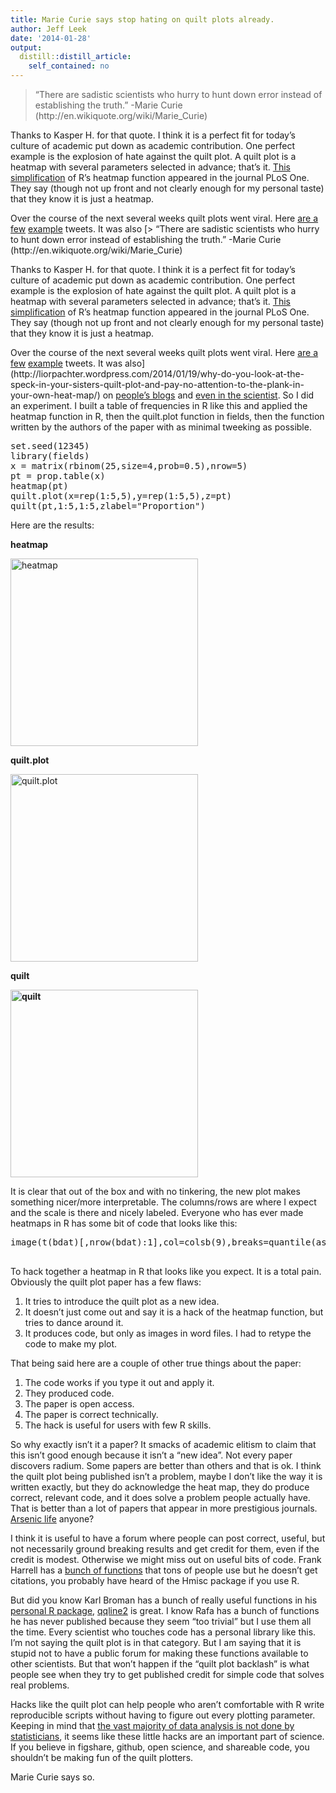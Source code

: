 ```yaml
---
title: Marie Curie says stop hating on quilt plots already.
author: Jeff Leek
date: '2014-01-28'
output:
  distill::distill_article:
    self_contained: no
---
```


> "There are sadistic scientists who hurry to hunt down error instead of establishing the truth." -Marie Curie (http://en.wikiquote.org/wiki/Marie_Curie)

Thanks to Kasper H. for that quote. I think it is a perfect fit for today's culture of academic put down as academic contribution. One perfect example is the explosion of hate against the quilt plot. A quilt plot is a heatmap with several parameters selected in advance; that's it. [This simplification](http://www.plosone.org/article/info%3Adoi%2F10.1371%2Fjournal.pone.0085047) of R's heatmap function appeared in the journal PLoS One. They say (though not up front and not clearly enough for my personal taste) that they know it is just a heatmap.

Over the course of the next several weeks quilt plots went viral. Here [are a](https://twitter.com/EvolOdonata/status/427657216154664960) [few](https://twitter.com/BioMickWatson/status/426780957279281152) [example](https://twitter.com/rvimieiro/status/423418772368547840) tweets. It was also [> "There are sadistic scientists who hurry to hunt down error instead of establishing the truth." -Marie Curie (http://en.wikiquote.org/wiki/Marie_Curie)

Thanks to Kasper H. for that quote. I think it is a perfect fit for today's culture of academic put down as academic contribution. One perfect example is the explosion of hate against the quilt plot. A quilt plot is a heatmap with several parameters selected in advance; that's it. [This simplification](http://www.plosone.org/article/info%3Adoi%2F10.1371%2Fjournal.pone.0085047) of R's heatmap function appeared in the journal PLoS One. They say (though not up front and not clearly enough for my personal taste) that they know it is just a heatmap.

Over the course of the next several weeks quilt plots went viral. Here [are a](https://twitter.com/EvolOdonata/status/427657216154664960) [few](https://twitter.com/BioMickWatson/status/426780957279281152) [example](https://twitter.com/rvimieiro/status/423418772368547840) tweets. It was also](http://liorpachter.wordpress.com/2014/01/19/why-do-you-look-at-the-speck-in-your-sisters-quilt-plot-and-pay-no-attention-to-the-plank-in-your-own-heat-map/) on [people's blogs](http://eagereyes.org/series/peer-review/1-quilt-plots) and [even in the scientist](http://www.the-scientist.com/?articles.view/articleNo/38919/title/Not-So-New-/). So I did an experiment. I built a table of frequencies in R like this and applied the heatmap function in R, then the quilt.plot function in fields, then the function written by the authors of the paper with as minimal tweeking as possible.

<pre class="brush: r; title: ; notranslate" title="">set.seed(12345)
library(fields)
x = matrix(rbinom(25,size=4,prob=0.5),nrow=5)
pt = prop.table(x)
heatmap(pt)
quilt.plot(x=rep(1:5,5),y=rep(1:5,5),z=pt)
quilt(pt,1:5,1:5,zlabel="Proportion")
</pre>

Here are the results:

**heatmap**

<a href="http://simplystatistics.org/2014/01/28/marie-curie-says-stop-hating-on-quilt-plots-already/heatmap/" rel="attachment wp-att-2588"><img class="alignnone size-medium wp-image-2588" alt="heatmap" src="http://simplystatistics.org/wp-content/uploads/2014/01/heatmap-300x300.png" width="300" height="300" srcset="http://simplystatistics.org/wp-content/uploads/2014/01/heatmap-150x150.png 150w, http://simplystatistics.org/wp-content/uploads/2014/01/heatmap-300x300.png 300w, http://simplystatistics.org/wp-content/uploads/2014/01/heatmap.png 480w" sizes="(max-width: 300px) 100vw, 300px" /></a>

**quilt.plot**

<a href="http://simplystatistics.org/2014/01/28/marie-curie-says-stop-hating-on-quilt-plots-already/quilt-plot/" rel="attachment wp-att-2589"><img class="alignnone size-medium wp-image-2589" alt="quilt.plot" src="http://simplystatistics.org/wp-content/uploads/2014/01/quilt.plot_-300x300.png" width="300" height="300" srcset="http://simplystatistics.org/wp-content/uploads/2014/01/quilt.plot_-150x150.png 150w, http://simplystatistics.org/wp-content/uploads/2014/01/quilt.plot_-300x300.png 300w, http://simplystatistics.org/wp-content/uploads/2014/01/quilt.plot_.png 480w" sizes="(max-width: 300px) 100vw, 300px" /></a>

**quilt**

**<a href="http://simplystatistics.org/2014/01/28/marie-curie-says-stop-hating-on-quilt-plots-already/quilt/" rel="attachment wp-att-2590"><img class="alignnone size-medium wp-image-2590" alt="quilt" src="http://simplystatistics.org/wp-content/uploads/2014/01/quilt-300x300.png" width="300" height="300" srcset="http://simplystatistics.org/wp-content/uploads/2014/01/quilt-150x150.png 150w, http://simplystatistics.org/wp-content/uploads/2014/01/quilt-300x300.png 300w, http://simplystatistics.org/wp-content/uploads/2014/01/quilt.png 480w" sizes="(max-width: 300px) 100vw, 300px" /></a>**

It is clear that out of the box and with no tinkering, the new plot makes something nicer/more interpretable. The columns/rows are where I expect and the scale is there and nicely labeled. Everyone who has ever made heatmaps in R has some bit of code that looks like this:

<pre class="brush: r; title: ; notranslate" title="">image(t(bdat)[,nrow(bdat):1],col=colsb(9),breaks=quantile(as.vector(as.matrix(dat)),probs=seq(0,1,length=10)),xaxt="n",yaxt="n",xlab="",ylab="")

</pre>

To hack together a heatmap in R that looks like you expect. It is a total pain. Obviously the quilt plot paper has a few flaws:

  1. It tries to introduce the quilt plot as a new idea.
  2. It doesn't just come out and say it is a hack of the heatmap function, but tries to dance around it.
  3. It produces code, but only as images in word files. I had to retype the code to make my plot.

That being said here are a couple of other true things about the paper:

  1. The code works if you type it out and apply it.
  2. They produced code.
  3. The paper is open access.
  4. The paper is correct technically.
  5. The hack is useful for users with few R skills.

So why exactly isn't it a paper? It smacks of academic elitism to claim that this isn't good enough because it isn't a "new idea". Not every paper discovers radium. Some papers are better than others and that is ok. I think the quilt plot being published isn't a problem, maybe I don't like the way it is written exactly, but they do acknowledge the heat map, they do produce correct, relevant code, and it does solve a problem people actually have. That is better than a lot of papers that appear in more prestigious journals. [Arsenic life](http://www.nature.com/news/arsenic-life-bacterium-prefers-phosphorus-after-all-1.11520#/b1) anyone?

I think it is useful to have a forum where people can post correct, useful, but not necessarily ground breaking results and get credit for them, even if the credit is modest. Otherwise we might miss out on useful bits of code. Frank Harrell has a [bunch of functions](http://cran.r-project.org/web/packages/Hmisc/index.html) that tons of people use but he doesn't get citations, you probably have heard of the Hmisc package if you use R.

But did you know Karl Broman has a bunch of really useful functions in his [personal R package](https://github.com/kbroman/broman), [qqline2](https://github.com/kbroman/broman/blob/master/R/qqline2.R) is great. I know Rafa has a bunch of functions he has never published because they seem "too trivial" but I use them all the time. Every scientist who touches code has a personal library like this. I'm not saying the quilt plot is in that category. But I am saying that it is stupid not to have a public forum for making these functions available to other scientists. But that won't happen if the "quilt plot backlash" is what people see when they try to get published credit for simple code that solves real problems.

Hacks like the quilt plot can help people who aren't comfortable with R write reproducible scripts without having to figure out every plotting parameter. Keeping in mind that [the vast majority of data analysis is not done by statisticians](http://simplystatistics.org/2013/06/14/the-vast-majority-of-statistical-analysis-is-not-performed-by-statisticians/), it seems like these little hacks are an important part of science. If you believe in figshare, github, open science, and shareable code, you shouldn't be making fun of the quilt plotters.

Marie Curie says so.
